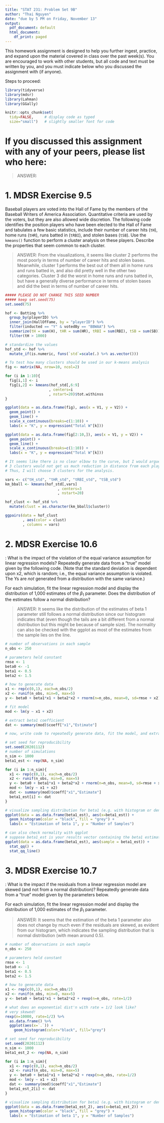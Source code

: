 ```yaml
---
title: "STAT 231: Problem Set 9B"
author: "Thai Nguyen"
date: "due by 5 PM on Friday, November 13"
output:
  pdf_document: default
  html_document:
    df_print: paged
---
```


This homework assignment is designed to help you further ingest, practice, and expand upon the material covered in class over the past week(s).  You are encouraged to work with other students, but all code and text must be written by you, and you must indicate below who you discussed the assignment with (if anyone).  

Steps to proceed:

\begin{enumerate}
\item In RStudio, go to File > Open Project, navigate to the folder with the course-content repo, select the course-content project (course-content.Rproj), and click "Open" 
\item Pull the course-content repo (e.g. using the blue-ish down arrow in the Git tab in upper right window)
\item Copy ps9B.Rmd from the course repo to your repo (see page 6 of the GitHub Classroom Guide for Stat231 if needed)
\item Close the course-content repo project in RStudio
\item Open YOUR repo project in RStudio
\item In the ps9B.Rmd file in YOUR repo, replace "YOUR NAME HERE" with your name
\item Add in your responses, committing and pushing to YOUR repo in appropriate places along the way
\item Run "Knit PDF" 
\item Upload the pdf to Gradescope.  Don't forget to select which of your pages are associated with each problem.  \textit{You will not get credit for work on unassigned pages (e.g., if you only selected the first page but your solution spans two pages, you would lose points for any part on the second page that the grader can't see).} 
\end{enumerate}

```r
library(tidyverse)
library(mdsr)
library(Lahman)
library(GGally)

knitr::opts_chunk$set(
  tidy=FALSE,     # display code as typed
  size="small")   # slightly smaller font for code
```


\newpage 
# If you discussed this assignment with any of your peers, please list who here:

> ANSWER:

\newpage
# 1. MDSR Exercise 9.5

Baseball players are voted into the Hall of Fame by the members of the Baseball Writers of America Association.  Quantitative criteria are used by the voters, but they are also allowed wide discretion.  The following code identifies the position players who have been elected to the Hall of Fame and tabulates a few basic statistics, include their number of career hits (`tH`), home runs (`tHR`), runs batted in (`tRBI`), and stolen bases (`tSB`).  Use the `kmeans()` function to perform a cluster analysis on these players.  Describe the properties that seem common to each cluster.

> ANSWER:  From the visualizations, it seems like cluster 2 performs the most poorly in terms of number of career hits and stolen bases. Meanwhile, cluster 1 performs the best out of them all in home runs and runs batted in, and also did pretty well in the other two categories. Cluster 3 did the worst in home runs and runs batted in, but have a generally diverse performance in terms of stolen bases and did the best in terms of number of career hits. 

```r
##### PLEASE DO NOT CHANGE THIS SEED NUMBER
##### keep set.seed(75) 
set.seed(75)

hof <- Batting %>%
  group_by(playerID) %>%
  inner_join(HallOfFame, by = "playerID") %>%
  filter(inducted == "Y" & votedBy == "BBWAA") %>%
  summarize(tH = sum(H), tHR = sum(HR), tRBI = sum(RBI), tSB = sum(SB)) %>%
  filter(tH > 1000)

# standardize the values
hof_std <- hof %>%
  mutate_if(is.numeric, funs(`std`=scale(.) %>% as.vector())) 

# To test how many clusters should be used in our k-means analysis
fig <- matrix(NA, nrow=10, ncol=2)

for (i in 1:10){
  fig[i,1] <- i
  fig[i,2] <- kmeans(hof_std[,6:9]
                    , centers=i
                    , nstart=20)$tot.withinss
}

ggplot(data = as.data.frame(fig), aes(x = V1, y = V2)) +
  geom_point() + 
  geom_line() +
  scale_x_continuous(breaks=c(1:10)) +
  labs(x = "K", y = expression("Total W"[k]))

ggplot(data = as.data.frame(fig[2:10,]), aes(x = V1, y = V2)) +
  geom_point() + 
  geom_line() +
  scale_x_continuous(breaks=c(1:10)) +
  labs(x = "K", y = expression("Total W"[k]))

# It seems like there is no clear elbow to the curve, but I would argue that going beyond 
# 3 clusters would not get us much reduction in distance from each player to the center.
# Thus, I will choose 3 clusters for the analysis.

vars <- c("tH_std", "tHR_std", "tRBI_std", "tSB_std")
km_bball <- kmeans(hof_std[,vars]
                        , centers=3
                        , nstart=20)

hof_clust <- hof_std %>%
  mutate(clust = as.character(km_bball$cluster))

ggpairs(data = hof_clust
        , aes(color = clust) 
        , columns = vars)
```


\newpage
# 2. MDSR Exercise 10.6 

\textit{Equal variance assumption}:  What is the impact of the violation of the equal variance assumption for linear regression models?  Repeatedly generate data from a "true" model given by the following code.  (Note that the standard deviation is dependent upon x2, which is random; i.e., the equal variance assumption is violated.  The Ys are *not* generated from a distribution with the same variance.)

For each simulation, fit the linear regression model and display the distribution of 1,000 estimates of the $\beta_1$ parameter.  Does the distribution of the estimates follow a normal distribution?

> ANSWER:  It seems like the distribution of the estimates of beta 1 parameter still follows a normal distribution since our histogram indicates that (even though the tails are a bit different from a normal distribution but this might be because of sample size). The normality can also be checked with the ggplot as most of the estimates from the sample lies on the line. 

```r
# number of observations in each sample
n_obs <- 250

# parameters held constant
rmse <- 1
beta0 <- -1
beta1 <- 0.5
beta2 <- 1.5

# how to generate data
x1 <- rep(c(0,1), each=n_obs/2)
x2 <- runif(n_obs, min=0, max=5)
y <- beta0 + beta1*x1 + beta2*x2 + rnorm(n=n_obs, mean=0, sd=rmse + x2)

# fit model
mod <- lm(y ~ x1 + x2)

# extract beta1 coefficient
dat <- summary(mod)$coeff["x1","Estimate"]

# now, write code to repeatedly generate data, fit the model, and extract the beta coefficient (1,000 times)

# set seed for reproducibility
set.seed(20201112)
# number of simulations
n_sim <- 1000
beta1_est <- rep(NA, n_sim)

for (i in 1:n_sim){
  x1 <- rep(c(0,1), each=n_obs/2)
  x2 <- runif(n_obs, min=0, max=5)
  y <- beta0 + beta1*x1 + beta2*x2 + rnorm(n=n_obs, mean=0, sd=rmse + x2)
  mod <- lm(y ~ x1 + x2)
  dat <- summary(mod)$coeff["x1","Estimate"]
  beta1_est[i] <- dat
}

# visualize sampling distribution for beta1 (e.g. with histogram or density plot)
ggplot(data = as.data.frame(beta1_est), aes(x=beta1_est)) +
  geom_histogram(color = "black", fill = "grey") +
  labs(x = "Estimation of beta 1", y = "Number of Samples")

# can also check normality with qqplot
# suppose beta1_est is your results vector containing the beta1 estimates
ggplot(data = as.data.frame(beta1_est), aes(sample = beta1_est)) +
  stat_qq() + 
  stat_qq_line()
```



\newpage
# 3. MDSR Exercise 10.7

\textit{Skewed residuals}: What is the impact if the residuals from a linear regression model are skewed (and not from a normal distribution)?  Repeatedly generate data from a "true" model given by the parameters below.

For each simulation, fit the linear regression model and display the distribution of 1,000 estimates of the $\beta_1$ parameter.

> ANSWER:  It seems that the estimation of the beta 1 parameter also does not change by much even if the residuals are skewed, as evident from our histogram, which indicates the sampling distribution that is normal distribution (with mean around 0.5).

```r
# number of observations in each sample
n_obs <- 250

# parameters held constant
rmse <- 1
beta0 <- -1
beta1 <- 0.5
beta2 <- 1.5

# how to generate data
x1 <- rep(c(0,1), each=n_obs/2)
x2 <- runif(n_obs, min=0, max=5)
y <- beta0 + beta1*x1 + beta2*x2 + rexp(n=n_obs, rate=1/2)

# what does an exponential dist'n with rate = 1/2 look like? 
# very skewed!
rexp(n=10000, rate=1/2) %>%
  as.data.frame() %>%
  ggplot(aes(x=`.`)) +
    geom_histogram(color="black", fill="grey")

# set seed for reproducibility
set.seed(20201112)
n_sim <- 1000
beta1_est_2 <- rep(NA, n_sim)

for (i in 1:n_sim){
  x1 <- rep(c(0,1), each=n_obs/2)
  x2 <- runif(n_obs, min=0, max=5)
  y <- beta0 + beta1*x1 + beta2*x2 + rexp(n=n_obs, rate=1/2)
  mod <- lm(y ~ x1 + x2)
  dat <- summary(mod)$coeff["x1","Estimate"]
  beta1_est_2[i] <- dat
}

# visualize sampling distribution for beta1 (e.g. with histogram or density plot)
ggplot(data = as.data.frame(beta1_est_2), aes(x=beta1_est_2)) +
  geom_histogram(color = "black", fill = "grey") +
  labs(x = "Estimation of beta 1", y = "Number of Samples")
```


